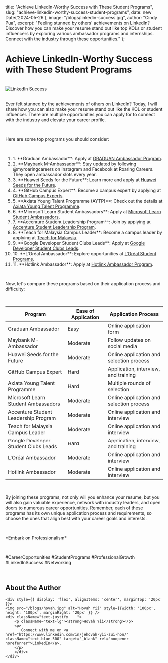   title: "Achieve LinkedIn-Worthy Success with These Student Programs",
  slug: "achieve-linkedin-worthy-success-student-programs",
  date: new Date('2024-05-26'),
  image: "/blogs/linkedin-success.jpg",
  author: "Cindy Pua",
  excerpt: "Feeling stunned by others' achievements on LinkedIn? Discover how you can make your resume stand out like top KOLs or student influencers by exploring various ambassador programs and internships. Connect with the industry through these opportunities."
};

<h1 className="font-bold text-center text-3xl">Achieve LinkedIn-Worthy Success with These Student Programs</h1>

<br />

<div style={{ textAlign: 'center' }}>
  <img src="/blogs/linkedin-success.jpg" alt="LinkedIn Success" className="mx-auto block" />
</div>

<br />

<p className="text-lg">
    Ever felt stunned by the achievements of others on LinkedIn? Today, I will share how you can also make your resume stand out like the KOL or student influencer. There are multiple opportunities you can apply for to connect with the industry and elevate your career profile.
</p>

<br />

<p className="text-lg">
    Here are some top programs you should consider:
</p>

<br />

<ol className="text-lg">
    <li>1. **Graduan Ambassador**: Apply at <a href="https://graduan.com/ambassador" className="underline text-blue-500">GRADUAN Ambassador Program</a>.</li> 
    <li>2. **Maybank M-Ambassador**: Stay updated by following @myroaringcareers on Instagram and Facebook at Roaring Careers. They open ambassador slots every year.</li>
    <li>3. **Huawei Seeds for the Future**: Learn more and apply at <a href="https://www.huawei.com/minisite/seeds-for-the-future/program.html" className="underline text-blue-500">Huawei Seeds for the Future</a>.</li>
    <li>4. **GitHub Campus Expert**: Become a campus expert by applying at <a href="https://education.github.com/campus_experts" className="underline text-blue-500">GitHub Campus Experts</a>.</li>
    <li>5. **Axiata Young Talent Programme (AYTP)**: Check out the details at <a href="https://axiatayoungtalentprogramme.com/" className="underline text-blue-500">Axiata Young Talent Programme</a>.</li>
    <li>6. **Microsoft Learn Student Ambassadors**: Apply at <a href="https://mvp.microsoft.com/en-US/studentambassadors/apply" className="underline text-blue-500">Microsoft Learn Student Ambassadors</a>.</li>
    <li>7. **Accenture Student Leadership Program**: Join by applying at <a href="https://www.accenture.com/us-en/careers/local/accenture-student-leadership-program" className="underline text-blue-500">Accenture Student Leadership Program</a>.</li>
    <li>8. **Teach for Malaysia Campus Leader**: Become a campus leader by applying at <a href="https://teachformalaysia.org/intern-campusleader/#campus-leader" className="underline text-blue-500">Teach for Malaysia</a>.</li>
    <li>9. **Google Developer Student Clubs Leads**: Apply at <a href="https://gdsc.advocu.com/" className="underline text-blue-500">Google Developer Student Clubs Leads</a>.</li>
    <li>10. **L'Oréal Ambassador**: Explore opportunities at <a href="https://loa.avature.net/lyt2024" className="underline text-blue-500">L'Oréal Student Programs</a>.</li>
    <li>11. **Hotlink Ambassador**: Apply at <a href="https://www.hotlink.com.my/en/terms-conditions/campaigns/hotlink-campus-ambassador/" className="underline text-blue-500">Hotlink Ambassador Program</a>.</li>
</ol>

<br />

<p className="text-lg">
    Now, let's compare these programs based on their application process and difficulty:
</p>

<br />

<table className="table-auto w-full text-lg">
  <thead>
    <tr>
      <th className="px-4 py-2">Program</th>
      <th className="px-4 py-2">Ease of Application</th>
      <th className="px-4 py-2">Application Process</th>
    </tr>
  </thead>
  <tbody>
    <tr>
      <td className="border px-4 py-2">Graduan Ambassador</td>
      <td className="border px-4 py-2">Easy</td>
      <td className="border px-4 py-2">Online application form</td>
    </tr>
    <tr>
      <td className="border px-4 py-2">Maybank M-Ambassador</td>
      <td className="border px-4 py-2">Moderate</td>
      <td className="border px-4 py-2">Follow updates on social media</td>
    </tr>
    <tr>
      <td className="border px-4 py-2">Huawei Seeds for the Future</td>
      <td className="border px-4 py-2">Moderate</td>
      <td className="border px-4 py-2">Online application and selection process</td>
    </tr>
    <tr>
      <td className="border px-4 py-2">GitHub Campus Expert</td>
      <td className="border px-4 py-2">Hard</td>
      <td className="border px-4 py-2">Application, interview, and training</td>
    </tr>
    <tr>
      <td className="border px-4 py-2">Axiata Young Talent Programme</td>
      <td className="border px-4 py-2">Hard</td>
      <td className="border px-4 py-2">Multiple rounds of selection</td>
    </tr>
    <tr>
      <td className="border px-4 py-2">Microsoft Learn Student Ambassadors</td>
      <td className="border px-4 py-2">Moderate</td>
      <td className="border px-4 py-2">Online application and selection process</td>
    </tr>
    <tr>
      <td className="border px-4 py-2">Accenture Student Leadership Program</td>
      <td className="border px-4 py-2">Moderate</td>
      <td className="border px-4 py-2">Online application and interview</td>
    </tr>
    <tr>
      <td className="border px-4 py-2">Teach for Malaysia Campus Leader</td>
      <td className="border px-4 py-2">Moderate</td>
      <td className="border px-4 py-2">Online application and interview</td>
    </tr>
    <tr>
      <td className="border px-4 py-2">Google Developer Student Clubs Leads</td>
      <td className="border px-4 py-2">Hard</td>
      <td className="border px-4 py-2">Application, interview, and training</td>
    </tr>
    <tr>
      <td className="border px-4 py-2">L'Oréal Ambassador</td>
      <td className="border px-4 py-2">Moderate</td>
      <td className="border px-4 py-2">Online application and interview</td>
    </tr>
    <tr>
      <td className="border px-4 py-2">Hotlink Ambassador</td>
      <td className="border px-4 py-2">Moderate</td>
      <td className="border px-4 py-2">Online application and interview</td>
    </tr>
  </tbody>
</table>

<br />

<p className="text-lg">
    By joining these programs, not only will you enhance your resume, but you will also gain valuable experience, network with industry leaders, and open doors to numerous career opportunities. Remember, each of these programs has its own unique application process and requirements, so choose the ones that align best with your career goals and interests.
</p>

<br />

<p className="text-lg">
    *Embark on Professionalism*
</p>

<br />

<p className="text-lg">
    #CareerOpportunities #StudentPrograms #ProfessionalGrowth #LinkedInSuccess #Networking
</p>

<br />

<div className="border p-4">
    <h2 className="font-bold text-center text-2xl">About the Author</h2>

    <div style={{ display: 'flex', alignItems: 'center', marginTop: '20px' }}>
    <img src="/blogs/hovah.jpg" alt="Hovah Yii" style={{width: '100px', height: '100px', marginRight: '20px' }} />
    <div className="text-justify	">
        <p className="text-lg"><strong>Hovah Yii</strong></p>
        <p> 
           Connect with me on <a href="https://www.linkedin.com/in/jehovah-yii-zui-hon/" className="text-blue-500" target="_blank" rel="noopener noreferrer">LinkedIn</a>.
        </p>  
        </div>
    </div>
</div>

<br />
